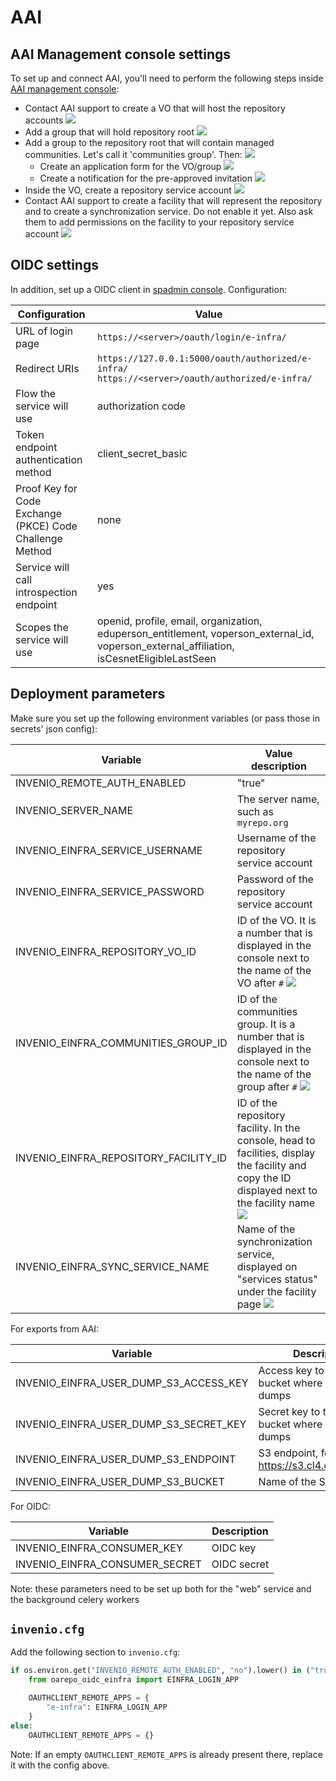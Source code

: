 # AAI

## AAI Management console settings

To set up and connect AAI, you'll need to perform the following 
steps inside [AAI management console](https://perun.e-infra.cz/): 

* Contact AAI support to create a VO that will host the repository accounts ![](./images/vo.png)
* Add a group that will hold repository root ![](./images/create_group.png)
* Add a group to the repository root that will contain managed communities. Let's call it 'communities group'. Then: ![](./images/repogrp.png)
  * Create an application form for the VO/group ![](./images/application_form.png)
  * Create a notification for the pre-approved invitation ![](./images/notifications.png)
* Inside the VO, create a repository service account ![](./images/create_service_account.png)
* Contact AAI support to create a facility that will represent the repository and to 
  create a synchronization service. Do not enable it yet. Also ask them to add permissions
  on the facility to your repository service account ![](./images/facility.png)

## OIDC settings

In addition, set up a OIDC client in [spadmin console](https://spadmin.e-infra.cz/).
Configuration:

| Configuration | Value |
|-----|------|
| URL of login page | `https://<server>/oauth/login/e-infra/` |
| Redirect URIs |  `https://127.0.0.1:5000/oauth/authorized/e-infra/` <br/> `https://<server>/oauth/authorized/e-infra/` |
| Flow the service will use | authorization code |
| Token endpoint authentication method | client_secret_basic |
| Proof Key for Code Exchange (PKCE) Code Challenge Method | none |
| Service will call introspection endpoint | yes |
| Scopes the service will use | openid, profile, email, organization, eduperson_entitlement, voperson_external_id, voperson_external_affiliation, isCesnetEligibleLastSeen |

## Deployment parameters

Make sure you set up the following environment variables (or pass those in secrets' json config):

| Variable | Value description |
|-----|------|
| INVENIO_REMOTE_AUTH_ENABLED | "true" |
| INVENIO_SERVER_NAME | The server name, such as `myrepo.org` |
| INVENIO_EINFRA_SERVICE_USERNAME | Username of the repository service account |
| INVENIO_EINFRA_SERVICE_PASSWORD | Password of the repository service account |
| INVENIO_EINFRA_REPOSITORY_VO_ID | ID of the VO. It is a number that is displayed in the console next to the name of the VO after `#` ![](./images/vo_id.png) |
| INVENIO_EINFRA_COMMUNITIES_GROUP_ID | ID of the communities group. It is a number that is displayed in the console next to the name of the group after `#` ![](./images/community_id.png) |
| INVENIO_EINFRA_REPOSITORY_FACILITY_ID | ID of the repository facility. In the console, head to facilities, display the facility and copy the ID displayed next to the facility name ![](./images/facility_id.png) |
| INVENIO_EINFRA_SYNC_SERVICE_NAME | Name of the synchronization service, displayed on "services status" under the facility page ![](./images/sync_service_name.png) |

For exports from AAI:

| Variable | Description |
|---|---|
| INVENIO_EINFRA_USER_DUMP_S3_ACCESS_KEY | Access key to the S3 bucket where AAI puts dumps |
| INVENIO_EINFRA_USER_DUMP_S3_SECRET_KEY | Secret key to the S3 bucket where AAI puts dumps |
| INVENIO_EINFRA_USER_DUMP_S3_ENDPOINT | S3 endpoint, for example https://s3.cl4.du.cesnet.cz |
| INVENIO_EINFRA_USER_DUMP_S3_BUCKET | Name of the S3 bucket |

For OIDC:

| Variable | Description |
|---|---|
| INVENIO_EINFRA_CONSUMER_KEY | OIDC key |
| INVENIO_EINFRA_CONSUMER_SECRET | OIDC secret |


Note: these parameters need to be set up both for the "web" service and the background celery workers

## `invenio.cfg`

Add the following section to `invenio.cfg`:

```python
if os.environ.get("INVENIO_REMOTE_AUTH_ENABLED", "no").lower() in ("true", "yes", "1"):
    from oarepo_oidc_einfra import EINFRA_LOGIN_APP

    OAUTHCLIENT_REMOTE_APPS = {
        "e-infra": EINFRA_LOGIN_APP
    }
else:
    OAUTHCLIENT_REMOTE_APPS = {}
```

Note: If an empty `OAUTHCLIENT_REMOTE_APPS` is already present there, replace it with 
the config above.


